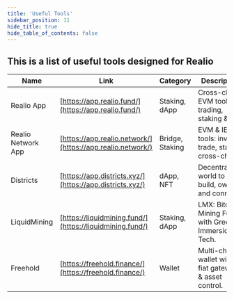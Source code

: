 ```yaml
---
title: 'Useful Tools'
sidebar_position: 11
hide_title: true
hide_table_of_contents: false
---
```



<PageTitle iconUrl="img/realio-icon.svg" title="Realio Useful Tools" />

## This is a list of useful tools designed for Realio

| Name | Link | Category | Description |
|------|------|----------|-------------|
| Realio App | [https://app.realio.fund/](https://app.realio.fund/) | Staking, dApp | Cross-chain EVM tools for trading, staking & IBC. |
| Realio Network App | [https://app.realio.network/](https://app.realio.network/) | Bridge, Staking | EVM & IBC tools: invest, trade, stake cross-chain. |
| Districts | [https://app.districts.xyz/](https://app.districts.xyz/) | dApp, NFT | Decentralized world to build, own, and connect.. |
| LiquidMining | [https://liquidmining.fund/](https://liquidmining.fund/) | Staking, dApp | LMX: Bitcoin Mining Fund with Green Immersion Tech. |
| Freehold | [https://freehold.finance/](https://freehold.finance/) | Wallet | Multi-chain wallet with fiat gateway & asset control. |
